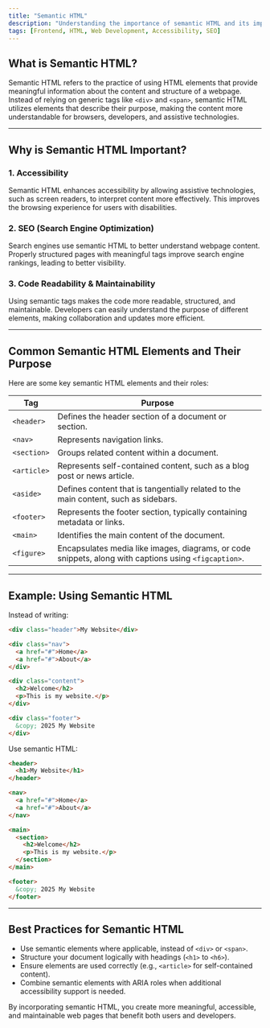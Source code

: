 ```yaml
---
title: "Semantic HTML"
description: "Understanding the importance of semantic HTML and its impact on accessibility, SEO, and maintainability."
tags: [Frontend, HTML, Web Development, Accessibility, SEO]
---
```


## What is Semantic HTML?
Semantic HTML refers to the practice of using HTML elements that provide meaningful information about the content and structure of a webpage. Instead of relying on generic tags like `<div>` and `<span>`, semantic HTML utilizes elements that describe their purpose, making the content more understandable for browsers, developers, and assistive technologies.

---

## Why is Semantic HTML Important?
### 1. Accessibility
Semantic HTML enhances accessibility by allowing assistive technologies, such as screen readers, to interpret content more effectively. This improves the browsing experience for users with disabilities.

### 2. SEO (Search Engine Optimization)
Search engines use semantic HTML to better understand webpage content. Properly structured pages with meaningful tags improve search engine rankings, leading to better visibility.

### 3. Code Readability & Maintainability
Using semantic tags makes the code more readable, structured, and maintainable. Developers can easily understand the purpose of different elements, making collaboration and updates more efficient.

---

## Common Semantic HTML Elements and Their Purpose
Here are some key semantic HTML elements and their roles:

| Tag | Purpose |
|------|---------|
| `<header>` | Defines the header section of a document or section. |
| `<nav>` | Represents navigation links. |
| `<section>` | Groups related content within a document. |
| `<article>` | Represents self-contained content, such as a blog post or news article. |
| `<aside>` | Defines content that is tangentially related to the main content, such as sidebars. |
| `<footer>` | Represents the footer section, typically containing metadata or links. |
| `<main>` | Identifies the main content of the document. |
| `<figure>` | Encapsulates media like images, diagrams, or code snippets, along with captions using `<figcaption>`. |

---

## Example: Using Semantic HTML
Instead of writing:
```html
<div class="header">My Website</div>

<div class="nav">
  <a href="#">Home</a>
  <a href="#">About</a>
</div>

<div class="content">
  <h2>Welcome</h2>
  <p>This is my website.</p>
</div>

<div class="footer">
  &copy; 2025 My Website
</div>
```

Use semantic HTML:
```html
<header>
  <h1>My Website</h1>
</header>

<nav>
  <a href="#">Home</a>
  <a href="#">About</a>
</nav>

<main>
  <section>
    <h2>Welcome</h2>
    <p>This is my website.</p>
  </section>
</main>

<footer>
  &copy; 2025 My Website
</footer>
```

---

## Best Practices for Semantic HTML
- Use semantic elements where applicable, instead of `<div>` or `<span>`.
- Structure your document logically with headings (`<h1>` to `<h6>`).
- Ensure elements are used correctly (e.g., `<article>` for self-contained content).
- Combine semantic elements with ARIA roles when additional accessibility support is needed.

By incorporating semantic HTML, you create more meaningful, accessible, and maintainable web pages that benefit both users and developers.